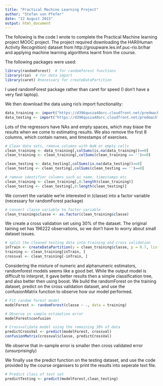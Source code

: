 ```yaml
---
title: "Practical Machine Learning Project"
author: "Stefan von Pfefer"
date: "22 August 2015"
output: html_document
---
```


The following is the code I wrote to complete the Practical Machine learning project MOOC project. The project required downloading the HAR(Human Activity Recognition) dataset from http://groupware.les.inf.puc-rio.br/har and applying machine learning algorithms learnt from the course.

The following packages were used:

```r
library(randomForest)  # for randomforest functions
library(rio)  # for data import
library(caret) #necessary for createDataPartition
```

I used randomForest package rather than caret for speed (I don't have a very fast laptop).

We then download the data using rio's import functionality:
```r
data_training <- import("https://d396qusza40orc.cloudfront.net/predmachlearn/pml-training.csv")
data_testing <- import("https://d396qusza40orc.cloudfront.net/predmachlearn/pml-testing.csv")
```

Lots of the regressors have NAs and empty spaces, which may biase the results when we come to estimating results. We also remove the first 8 columns, which contain names, and timestamps of exercises.

```r
# Clean data sets, remove columns with NaN or empty cells
clean_training <- data_training[,colSums(is.na(data_training))==0]
clean_training <- clean_training[,colSums(clean_training == '')==0]

clean_testing <- data_testing[,colSums(is.na(data_testing))==0]
clean_testing <- clean_testing[,colSums(clean_testing == '')==0]

# remove identifier columns such as name, timestamps etc
clean_training <- clean_training[,8:length(clean_training)]
clean_testing <- clean_testing[,8:length(clean_testing)]
```

We convert the variable we're interested in (classe) into a factor variable (necessary for randomForest package)

```r
# convert classe variable to factor variable
clean_training$classe <- as.factor(clean_training$classe)
```

We create a cross validation set using 30% of the dataset. The original taining set has 196222 observations, so we don't have to worry about small dataset issues.

```r
# split the cleaned testing data into training and cross validation
inTrain <- createDataPartition(y = clean_training$classe, p = 0.7, list = FALSE)
training <- clean_training[inTrain, ]
crossval <- clean_training[-inTrain, ]
```

Considering the mixture of numeric and alphanumeric estimators, randomforest models seems like a good bet. While the output model is difficult to interpret, it gave better results then a simple classification tree, and also better then using boost.
We build the randomForest on the training dataset, predict on the cross validation dataset, and use the confusionMatrix function to observe how our model performed.

```r
# Fit random forest model
modelForest <- randomForest(classe ~ ., data = training)

# Observe in sample estimation error 
modelForest$confusion

# Crossvalidate model using the remaining 30% of data
predictCrossVal <- predict(modelForest, crossval)
confusionMatrix(crossval$classe, predictCrossVal)
```
We observe that in-sample error is smaller then cross validated error (unsurprisingly)


We finally use the predict function on the testing dataset, and use the code provided by the course organisers to print the results into seperate text file.

```r
# Predict class of test set
predictTesting <- predict(modelForest,clean_testing)
```
